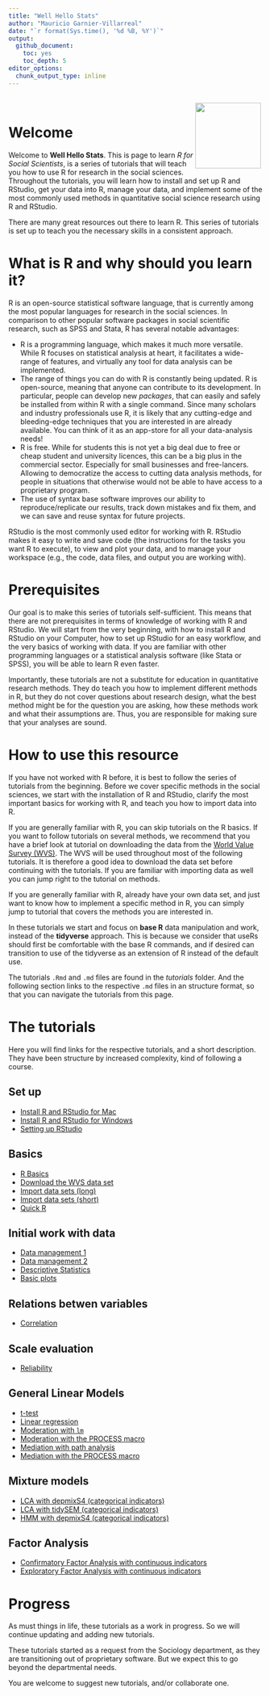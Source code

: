 ```yaml
---
title: "Well Hello Stats"
author: "Mauricio Garnier-Villarreal"
date: "`r format(Sys.time(), '%d %B, %Y')`"
output:   
  github_document:
    toc: yes
    toc_depth: 5
editor_options:
  chunk_output_type: inline
---
```


::: {style="padding: 0.2em;"}
<img src="https://upload.wikimedia.org/wikipedia/commons/thumb/1/1b/R_logo.svg/1200px-R_logo.svg.png" width="130" align="right"/>
:::

# Welcome

Welcome to **Well Hello Stats**. This is page to learn *R for Social Scientists*, is a series of tutorials that will teach you how to use R for research in the social sciences. Throughout the tutorials, you will learn how to install and set up R and RStudio, get your data into R, manage your data, and implement some of the most commonly used methods in quantitative social science research using R and RStudio.

There are many great resources out there to learn R. This series of tutorials is set up to teach you the necessary skills in a consistent approach.

# What is R and why should you learn it?

R is an open-source statistical software language, that is currently among the most popular languages for research in the social sciences. In comparison to other popular software packages in social scientific research, such as SPSS and Stata, R has several notable advantages:

-   R is a programming language, which makes it much more versatile. While R focuses on statistical analysis at heart, it facilitates a wide-range of features, and virtually any tool for data analysis can be implemented.
-   The range of things you can do with R is constantly being updated. R is open-source, meaning that anyone can contribute to its development. In particular, people can develop new *packages*, that can easily and safely be installed from within R with a single command. Since many scholars and industry professionals use R, it is likely that any cutting-edge and bleeding-edge techniques that you are interested in are already available. You can think of it as an app-store for all your data-analysis needs!
-   R is free. While for students this is not yet a big deal due to free or cheap student and university licences, this can be a big plus in the commercial sector. Especially for small businesses and free-lancers. Allowing to democratize the access to cutting data analysis methods, for people in situations that otherwise would not be able to have access to a proprietary program.
-   The use of syntax base software improves our ability to reproduce/replicate our results, track down mistakes and fix them, and we can save and reuse syntax for future projects.

RStudio is the most commonly used editor for working with R. RStudio makes it easy to write and save code (the instructions for the tasks you want R to execute), to view and plot your data, and to manage your workspace (e.g., the code, data files, and output you are working with).

# Prerequisites

Our goal is to make this series of tutorials self-sufficient. This means that there are not prerequisites in terms of knowledge of working with R and RStudio. We will start from the very beginning, with how to install R and RStudio on your Computer, how to set up RStudio for an easy workflow, and the very basics of working with data. If you are familiar with other programming languages or a statistical analysis software (like Stata or SPSS), you will be able to learn R even faster.

Importantly, these tutorials are not a substitute for education in quantitative research methods. They do teach you how to implement different methods in R, but they do not cover questions about research design, what the best method might be for the question you are asking, how these methods work and what their assumptions are. Thus, you are responsible for making sure that your analyses are sound.

# How to use this resource

If you have not worked with R before, it is best to follow the series of tutorials from the beginning. Before we cover specific methods in the social sciences, we start with the installation of R and RStudio, clarify the most important basics for working with R, and teach you how to import data into R.

If you are generally familiar with R, you can skip tutorials on the R basics. If you want to follow tutorials on several methods, we recommend that you have a brief look at tutorial on downloading the data from the [World Value Survey (WVS)](https://www.worldvaluessurvey.org/). The WVS will be used throughout most of the following tutorials. It is therefore a good idea to download the data set before continuing with the tutorials. If you are familiar with importing data as well you can jump right to the tutorial on methods.

If you are generally familiar with R, already have your own data set, and just want to know how to implement a specific method in R, you can simply jump to tutorial that covers the methods you are interested in.

In these tutorials we start and focus on **base R** data manipulation and work, instead of the **tidyverse** approach. This is because we consider that useRs should first be comfortable with the base R commands, and if desired can transition to use of the tidyverse as an extension of R instead of the default use.

The tutorials `.Rmd` and `.md` files are found in the *tutorials* folder. And the following section links to the respective `.md` files in an structure format, so that you can navigate the tutorials from this page.

# The tutorials

Here you will find links for the respective tutorials, and a short description. They have been structure by increased complexity, kind of following a course.

## Set up

-   [Install R and RStudio for Mac](https://github.com/maugavilla/well_hello_stats/blob/main/tutorials/0_1_Installing_mac.md)
-   [Install R and RStudio for Windows](https://github.com/maugavilla/well_hello_stats/blob/main/tutorials/0_2_Installing_windows.md)
-   [Setting up RStudio](https://github.com/maugavilla/well_hello_stats/blob/main/tutorials/0_3_setting_up_RStudio.md)

## Basics

-   [R Basics](https://github.com/maugavilla/well_hello_stats/blob/main/tutorials/1_1_R_basics.md)
-   [Download the WVS data set](https://github.com/maugavilla/well_hello_stats/blob/main/tutorials/2_1_download_WVS.md)
-   [Import data sets (long)](https://github.com/maugavilla/well_hello_stats/blob/main/tutorials/3_1_Import_data_sets_long.md)
-   [Import data sets (short)](https://github.com/maugavilla/well_hello_stats/blob/main/tutorials/3_2_Import_data_sets_short.md)
-   [Quick R](https://github.com/maugavilla/well_hello_stats/blob/main/tutorials/1_2_Quick_R.md)

## Initial work with data

-   [Data management 1](https://github.com/maugavilla/well_hello_stats/blob/main/tutorials/4_1_Data_management_1.md)
-   [Data management 2](https://github.com/maugavilla/well_hello_stats/blob/main/tutorials/4_2_Data_management_2.md)
-   [Descriptive Statistics](https://github.com/maugavilla/well_hello_stats/blob/main/tutorials/5_1_descriptive_statistics.md)
-   [Basic plots](https://github.com/maugavilla/well_hello_stats/blob/main/tutorials/5_2_basic_plots.md)

## Relations betwen variables

-   [Correlation](https://github.com/maugavilla/well_hello_stats/blob/main/tutorials/6_1_correlation.md)

## Scale evaluation

-   [Reliability](https://github.com/maugavilla/well_hello_stats/blob/main/tutorials/7_1_reliability.md)

## General Linear Models

-   [t-test](https://github.com/maugavilla/well_hello_stats/blob/main/tutorials/8_1_ttest.md)
-   [Linear regression](https://github.com/maugavilla/well_hello_stats/blob/main/tutorials/9_1_linear_regression.md)
-   [Moderation with `lm`](https://github.com/maugavilla/well_hello_stats/blob/main/tutorials/10_1_moderation_lm.md)
-   [Moderation with the PROCESS macro](https://github.com/maugavilla/well_hello_stats/blob/main/tutorials/10_2_moderation_PROCESS.md)
-   [Mediation with path analysis](https://github.com/maugavilla/well_hello_stats/blob/main/tutorials/11_1_mediation_path.md)
-   [Mediation with the PROCESS macro](https://github.com/maugavilla/well_hello_stats/blob/main/tutorials/11_2_mediation_PROCESS.md)

## Mixture models

-   [LCA with depmixS4 (categorical indicators)](https://github.com/maugavilla/well_hello_stats/blob/main/tutorials/12_LCA_depmixS4_cat.md)
-   [LCA with tidySEM (categorical indicators)](https://github.com/maugavilla/well_hello_stats/blob/main/tutorials/12_LCA_tidySEM_cat.md)
-   [HMM with depmixS4 (categorical indicators)](https://github.com/maugavilla/well_hello_stats/blob/main/tutorials/12_HMM_depmixS4_cat.md)

## Factor Analysis

-   [Confirmatory Factor Analysis with continuous indicators](https://github.com/maugavilla/well_hello_stats/blob/main/tutorials/13_CFA_cont.md)
-   [Exploratory Factor Analysis with continuous indicators](https://github.com/maugavilla/well_hello_stats/blob/main/tutorials/13_EFA_cont.md)

# Progress

As must things in life, these tutorials as a work in progress. So we will continue updating and adding new tutorials.

These tutorials started as a request from the Sociology department, as they are transitioning out of proprietary software. But we expect this to go beyond the departmental needs.

You are welcome to suggest new tutorials, and/or collaborate one.

